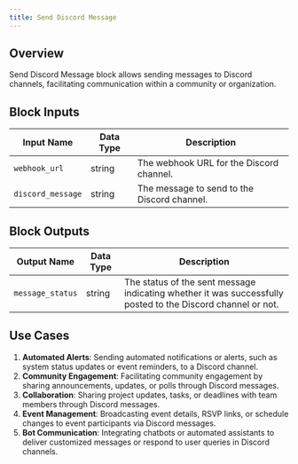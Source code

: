 ```yaml
---
title: Send Discord Message
---
```


## Overview

Send Discord Message block allows sending messages to Discord channels, facilitating communication within a community or organization.

## Block Inputs

| Input Name        | Data Type | Description                                 |
| ----------------- | --------- | ------------------------------------------- |
| `webhook_url`     | string    | The webhook URL for the Discord channel.    |
| `discord_message` | string    | The message to send to the Discord channel. |

## Block Outputs

| Output Name      | Data Type | Description                                                                                                 |
| ---------------- | --------- | ----------------------------------------------------------------------------------------------------------- |
| `message_status` | string    | The status of the sent message indicating whether it was successfully posted to the Discord channel or not. |

## Use Cases

1. **Automated Alerts**: Sending automated notifications or alerts, such as system status updates or event reminders, to a Discord channel.
2. **Community Engagement**: Facilitating community engagement by sharing announcements, updates, or polls through Discord messages.
3. **Collaboration**: Sharing project updates, tasks, or deadlines with team members through Discord messages.
4. **Event Management**: Broadcasting event details, RSVP links, or schedule changes to event participants via Discord messages.
5. **Bot Communication**: Integrating chatbots or automated assistants to deliver customized messages or respond to user queries in Discord channels.

